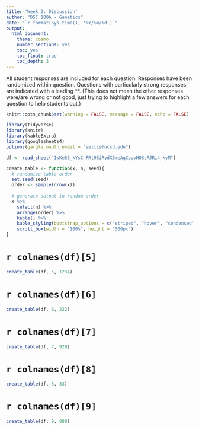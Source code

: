 ```yaml
---
title: 'Week 2: Discussion'
author: "DSC 180A - Genetics"
date: "`r format(Sys.time(), '%Y/%m/%d')`"
output:
  html_document:
    theme: cosmo
    number_sections: yes
    toc: yes
    toc_float: true
    toc_depth: 3
---
```


All student responses are included for each question. Responses have been randomized within question. Questions with particularly strong responses are indicated with a leading **. (This does not mean the other responses were/are wrong or not good, just trying to highlight a few answers for each question to help students out.)

```r
knitr::opts_chunk$set(warning = FALSE, message = FALSE, echo = FALSE)

library(tidyverse)
library(knitr)
library(kableExtra)
library(googlesheets4)
options(gargle_oauth_email = "sellis@ucsd.edu")
```

```r
df <- read_sheet("1wKeS5_kYsCnFRt9SiRydX5meAqCpqvH0SsRJRi4-kyM") 

create_table <- function(x, n, seed){
  # randomize table order
  set.seed(seed)
  order <- sample(nrow(x))
  
  # generate output in random order
  x %>% 
    select(n) %>%
    arrange(order) %>%
    kable() %>%
    kable_styling(bootstrap_options = c("striped", "hover", "condensed", "responsive")) %>%
    scroll_box(width = "100%", height = "500px")
}
```

# `r colnames(df)[5]`

```r
create_table(df, 5, 1234)
```

# `r colnames(df)[6]`

```r
create_table(df, 6, 222)
```

# `r colnames(df)[7]`

```r
create_table(df, 7, 929)
```

# `r colnames(df)[8]`

```r
create_table(df, 8, 33)
```

# `r colnames(df)[9]`

```r
create_table(df, 9, 888)
```
